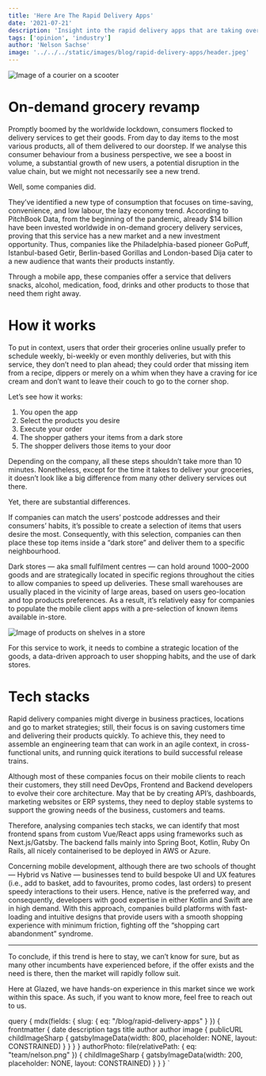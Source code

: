 ```yaml
---
title: 'Here Are The Rapid Delivery Apps'
date: '2021-07-21'
description: 'Insight into the rapid delivery apps that are taking over the world'
tags: ['opinion', 'industry']
author: 'Nelson Sachse'
image: '../../../static/images/blog/rapid-delivery-apps/header.jpeg'
---
```



<Image
  src="blog/rapid-delivery-apps/header.jpeg"
  alt="Image of a courier on a scooter"
  caption="Photo by Rowan Freeman on Unsplash"
/>

# On-demand grocery revamp

Promptly boomed by the worldwide lockdown, consumers flocked to delivery services to get their goods. From day to day items to the most various products, all of them delivered to our doorstep.
If we analyse this consumer behaviour from a business perspective, we see a boost in volume, a substantial growth of new users, a potential disruption in the value chain, but we might not necessarily see a new trend.

Well, some companies did.

They’ve identified a new type of consumption that focuses on time-saving, convenience, and low labour, the lazy economy trend.
According to PitchBook Data, from the beginning of the pandemic, already $14 billion have been invested worldwide in on-demand grocery delivery services, proving that this service has a new market and a new investment opportunity. Thus, companies like the Philadelphia-based pioneer GoPuff, Istanbul-based Getir, Berlin-based Gorillas and London-based Dija cater to a new audience that wants their products instantly.

Through a mobile app, these companies offer a service that delivers snacks, alcohol, medication, food, drinks and other products to those that need them right away.

# How it works

To put in context, users that order their groceries online usually prefer to schedule weekly, bi-weekly or even monthly deliveries, but with this service, they don’t need to plan ahead; they could order that missing item from a recipe, dippers or merely on a whim when they have a craving for ice cream and don’t want to leave their couch to go to the corner shop.

Let’s see how it works:

1. You open the app
2. Select the products you desire
3. Execute your order
4. The shopper gathers your items from a dark store
5. The shopper delivers those items to your door

Depending on the company, all these steps shouldn’t take more than 10 minutes. Nonetheless, except for the time it takes to deliver your groceries, it doesn’t look like a big difference from many other delivery services out there.

Yet, there are substantial differences.

If companies can match the users’ postcode addresses and their consumers’ habits, it’s possible to create a selection of items that users desire the most. Consequently, with this selection, companies can then place these top items inside a “dark store” and deliver them to a specific neighbourhood.

Dark stores — aka small fulfilment centres — can hold around 1000–2000 goods and are strategically located in specific regions throughout the cities to allow companies to speed up deliveries. These small warehouses are usually placed in the vicinity of large areas, based on users geo-location and top products preferences. As a result, it’s relatively easy for companies to populate the mobile client apps with a pre-selection of known items available in-store.

<Image
  src="blog/rapid-delivery-apps/store.jpeg"
  alt="Image of products on shelves in a store"
  caption="Photo by Drew Stewart on Unsplash"
/>

For this service to work, it needs to combine a strategic location of the goods, a data-driven approach to user shopping habits, and the use of dark stores.

# Tech stacks

Rapid delivery companies might diverge in business practices, locations and go to market strategies; still, their focus is on saving customers time and delivering their products quickly. To achieve this, they need to assemble an engineering team that can work in an agile context, in cross-functional units, and running quick iterations to build successful release trains.

Although most of these companies focus on their mobile clients to reach their customers, they still need DevOps, Frontend and Backend developers to evolve their core architecture. May that be by creating API’s, dashboards, marketing websites or ERP systems, they need to deploy stable systems to support the growing needs of the business, customers and teams.

Therefore, analysing companies tech stacks, we can identify that most frontend spans from custom Vue/React apps using frameworks such as Next.js/Gatsby. The backend falls mainly into Spring Boot, Kotlin, Ruby
On Rails, all nicely containerised to be deployed in AWS or Azure.

Concerning mobile development, although there are two schools of thought — Hybrid vs Native — businesses tend to build bespoke UI and UX features (i.e., add to basket, add to favourites, promo codes, last orders) to present speedy interactions to their users. Hence, native is the preferred way, and consequently, developers with good expertise in either Kotlin and Swift are in high demand.
With this approach, companies build platforms with fast-loading and intuitive designs that provide users with a smooth shopping experience with minimum friction, fighting off the “shopping cart abandonment” syndrome.

---

To conclude, if this trend is here to stay, we can’t know for sure, but as many other incumbents have experienced before, if the offer exists and the need is there, then the market will rapidly follow suit.

Here at Glazed, we have hands-on experience in this market since we work within this space. As such, if you want to know more, feel free to reach out to us.

  query {
    mdx(fields: { slug: { eq: "/blog/rapid-delivery-apps" } }) {
      frontmatter {
        date
        description
        tags
        title
        author
        author
        image {
          publicURL
          childImageSharp {
            gatsbyImageData(width: 800, placeholder: NONE, layout: CONSTRAINED)
          }
        }
      }
    }
    authorPhoto: file(relativePath: { eq: "team/nelson.png" }) {
      childImageSharp {
        gatsbyImageData(width: 200, placeholder: NONE, layout: CONSTRAINED)
      }
    }
  }
`

